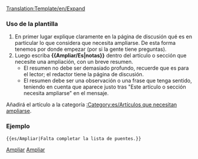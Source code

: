 <noinclude>[[Translation:Template/en/Expand]]</noinclude><noinclude></noinclude>{{es/Metaplantilla de avisos| tipo  = información
| imagen= Paper-plus.png
| texto = Este artículo o sección necesita '''[{{SERVER}}{{localurl:{{NAMESPACE}}:{{PAGENAME}}|action=edit}} ampliarse]'''.<br/>{{{1|}}}
<div style="font-size: 80%">
* Puede encontrar más información sobre qué necesita ampliarse en la [[Talk:{{PAGENAME}}|discusión]] de artículo.
* Recuerde utilizar el [[es/Manual de Estilo|manual de estilo]].
* Quite esta plantilla una vez que se haya ampliado el artículo.
</div>
}}<includeonly>{{{2|[[Category:es/Artículos que necesitan ampliarse]]}}}</includeonly><noinclude>

===Uso de la plantilla===
#En primer lugar explique claramente en la página de discusión qué es en particular lo que considera que necesita ampliarse. De esta forma tenemos por donde empezar (por si la gente tiene preguntas).
#Luego escriba '''<nowiki>{{</nowiki>Ampliar/Es|notas<nowiki>}}</nowiki>''' dentro del artículo o sección que necesite una ampliación, con un breve resumen.
#*El resumen no debe ser demasiado profundo, recuerde que es para el lector; el redactor tiene la página de discusión.
#*El resumen debe ser una observación o una frase que tenga sentido, teniendo en cuenta que aparece justo tras "Este artículo o sección necesita ampliarse" en el mensaje.

Añadirá el artículo a la categoría [[:Category:es/Artículos que necesitan ampliarse]].

===Ejemplo===
<pre>{{es/Ampliar|Falta completar la lista de puentes.}}</pre>
{{es/Ampliar|Falta completar la lista de puentes.|2=}}

[[Category:es/Plantillas|Ampliar]][[Category:es/Cajas de mensajes|Ampliar]]</noinclude>